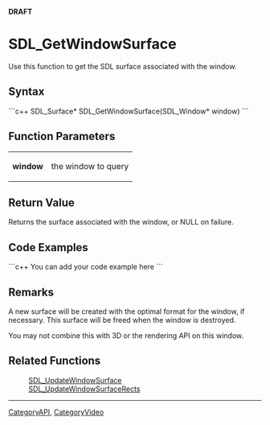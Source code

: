 <!-- pragma section-numbers off -->
<!-- pragma camelcase off -->
'''DRAFT'''

= SDL_GetWindowSurface =
Use this function to get the SDL surface associated with the window.


== Syntax ==
```c++
SDL_Surface* SDL_GetWindowSurface(SDL_Window* window)
```

== Function Parameters ==
{|
|'''window'''
|the window to query
|}

== Return Value ==
Returns the surface associated with the window, or NULL on failure.

== Code Examples ==
```c++
You can add your code example here
```

== Remarks ==
A new surface will be created with the optimal format for the window, if necessary. This surface will be freed when the window is destroyed.

You may not combine this with 3D or the rendering API on this window.

== Related Functions ==
:[[SDL_UpdateWindowSurface]]
:[[SDL_UpdateWindowSurfaceRects]]

----
[[CategoryAPI]], [[CategoryVideo]]
